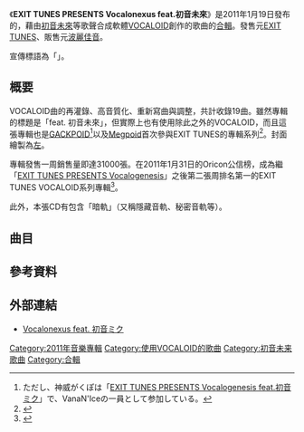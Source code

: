 {{Infobox Album
| Name           = {{lang|ja|EXIT TUNES PRESENTS Vocalonexus feat.初音未來}}
| Type           = [[合輯|合輯]]
| Artist         = Various Artists
| Released       = 2011年1月19日
| Recorded       = 
| Genre          = 
| Length         = 1:17:28
| Label          = [[EXIT_TUNES|EXIT TUNES]]
| Producer       = 
| Reviews        = 
| Chart position = * 週間1位（[[Oricon公信榜|Oricon公信榜]]）
* 2011年1月度月間11位（Oricon公信榜）
* 2011年度上半期42位（Oricon公信榜）
* 2011年度年間75位（Oricon公信榜）
| Certification  = *ゴールド（[[日本唱片協會|日本唱片協會]]）
| Last album     = [[EXIT_TUNES_PRESENTS_Vocaloanthems|EXIT TUNES PRESENTS Vocaloanthems feat.初音未來]]
| This album     = EXIT TUNES PRESENTS Vocalonexus feat.初音未來
| Next album     = [[EXIT_TUNES_PRESENTS_Vocalonation|EXIT TUNES PRESENTS Vocalonation feat.初音未來]]
}}


《'''EXIT TUNES PRESENTS Vocalonexus feat.初音未來'''》是2011年1月19日發布的，藉由[[初音未來|初音未來]]等歌聲合成軟體[[VOCALOID|VOCALOID]]創作的歌曲的[[合輯|合輯]]。發售元[[EXIT_TUNES|EXIT TUNES]]、販售元[[波麗佳音|波麗佳音]]。

宣傳標語為「'''{{nihongo|初音未來 無限之心|初音ミク ∞（ツナガル） ココロ}}'''」。<!-- 「ツナガル」為半形 -->

==概要==

VOCALOID曲的再灌錄、高音質化、重新寫曲與調整，共計收錄19曲。雖然專輯的標題是「feat. 初音未來」，但實際上也有使用除此之外的VOCALOID，而且這張專輯也是[[GACKPOID|GACKPOID]]<ref>ただし、神威がくぽは「[[EXIT_TUNES_PRESENTS_Vocalogenesis|EXIT TUNES PRESENTS Vocalogenesis feat.初音ミク]]」で、VanaN'Iceの一員として参加している。</ref>以及[[Megpoid|Megpoid]]首次參與EXIT TUNES的專輯系列<ref>{{Cite news
|date=2011年1月14日
|url=http://www.cdjournal.com/main/news/hatsune-miku/36141
|title=EXIT TUNESのボカロ・コンピレーション、新作『Vocalonexus』が登場！
|publisher=CDJournal
|accessdate=2011-01-19
|archive-date=2011-01-16
|archive-url=https://web.archive.org/web/20110116053345/http://www.cdjournal.com/main/news/hatsune-miku/36141
|dead-url=no
}}</ref>。封面繪製為[[左_(插畫家)|左]]。

專輯發售一周銷售量即達31000張。在2011年1月31日的Oricon公信榜，成為繼「[[EXIT_TUNES_PRESENTS_Vocalogenesis|EXIT TUNES PRESENTS Vocalogenesis]]」之後第二張周排名第一的EXIT TUNES VOCALOID系列專輯<ref name="oricon20100525">{{Cite news
|date=2011年1月25日
|url=http://www.oricon.co.jp/news/rankmusic/84159/full/
|title=初音ミク“ボーカロイド”アルバムが史上2作目首位
|publisher=[[Oricon公信榜|Oricon公信榜]]
|work=ORICON STYLE
|accessdate=2011-01-25
|archive-date=2011-01-29
|archive-url=https://web.archive.org/web/20110129042723/http://www.oricon.co.jp/news/rankmusic/84159/full/
|dead-url=no
}}</ref>。

此外，本張CD有包含「暗軌」（又稱隱藏音軌、秘密音軌等）。<!-- この部分、携帯電話の公式サイトから確認できるがコメントアウト。
なお、「Vocaloanthems」までの着うた・着うたフルは（ポニーキャニオンの配信分・クエイクの配信分とも）初音ミク等のキャラクター名が伏せられていたが、ポニーキャニオンからの配信分（「レコチョク」「@ポニーキャニオン」等）に関しては本作からキャラクターが明かされている（クエイクからの配信分（「オリコンスタイル」「QUAKE LOVER」等）は以前と同様に伏せられている）。
-->

== 曲目 ==
{{tracklist
| collapsed       = 
| headline        = 
| extra_column    = 
| total_length    = 1:17:28

| title1 = {{Lang|ja|マトリョシカ}}
| note1 = 
| writer1 = {{Lang|ja|ハチ feat.初音ミク・GUMI}}
| length1 = 

| title2 = {{Lang|ja|般若心経ポップ}}
| note2 = 
| writer2 = {{Lang|ja|おにゅうP feat.初音ミク（作曲：おにゅうP、作詞：[[公有領域|公有領域]]）}}
| length2 =

| title3 = Paranoid Doll
| note3 = 
| writer3 = {{Lang|ja|SCL Project (natsuP) feat.神威がくぽ}}
| length3 = 

| title4 = {{Lang|ja|トリノコシティ}}
| note4 = 
| writer4 = {{Lang|ja|[[40mP|40mP]] feat.初音ミク}}
| length4 = 

| title5 = {{Lang|ja|アンチクロロベンゼン}}
| note5 = 
| writer5 = {{Lang|ja|オワタP feat.鏡音リン}}
| length5 = 

| title6 = {{lang|ja|秘密警察}}
| note6 = 
| writer6 = {{Lang|ja|ぶりる feat.初音ミク}}
| length6 = 

| title7 = {{Lang|ja|ネトゲ廃人シュプレヒコール}}
| note7 = 
| writer7 = {{Lang|ja|さつき が てんこもり feat. 初音ミク}}
| length7 = 

| title8 = {{Lang|ja|心拍数＃0822}}
| note8 = 
| writer8 = {{Lang|ja|蝶々P feat.初音ミク（作曲・作詞：papiyon）}}
| length8 = 

| title9 = {{Lang|ja|マイリスダメー!}}
| note9 = 
| writer9 = {{Lang|ja|ライブP feat.鏡音リン}}
| length9 = 

| title10 = {{Lang|ja|ナイフ}}
| note10 = 
| writer10 = {{Lang|ja|パワーコードP feat.巡音ルカ}}
| length10 = 

| title11 = {{Lang|ja|家に帰ると妻が必ず死んだふりをしています。}}
| longnote11 = 本曲衍生於在日本[[Yahoo!奇摩知識+|Yahoo!奇摩知識+]]上出現的[http://detail.chiebukuro.yahoo.co.jp/qa/question_detail/q1243817632 同名提問]<ref>{{Cite news
|date=2010年7月30日
|url=http://b.hatena.ne.jp/articles/201007/1523
|title=Yahoo!知恵袋「家に帰ると妻が必ず死んだふりをしています。」を初音ミクが歌うと
|publisher=はてなブックマークニュース
|accessdate=2010-12-09
|archive-date=2010-11-21
|archive-url=https://web.archive.org/web/20101121001619/http://b.hatena.ne.jp/articles/201007/1523
|dead-url=no
}}</ref>。
| writer11 = {{Lang|ja|ほぼ日P feat.初音ミク<br>（作曲：ほぼ日P、作詞：ほぼ日P、KKAJUNSKY）}}
| length11 = 

| title12 = {{Lang|ja|ggrks-ググれカス-}}
| note12 = 
| writer12 = {{Lang|ja|あー民P feat.巡音ルカ・神威がくぽ}}
| length12 = 

| title13 = {{lang|ja|暗い森のサーカス}}
| note13 = 
| writer13 = {{Lang|ja|マチゲリータP feat.初音ミク、鏡音リン、鏡音レン}}
| length13 = 

| title14 = Pane dhiria
| longnote14 = 「[[初音未来_-歌姬计划-_(游戏)#初音未來_-名伶計畫-_Arcade|初音未來 -名伶計畫- Arcade]]」第二回樂曲募集所採用的樂曲。
| writer14 = {{Lang|ja|新城P feat.KAITO}}
| length14 = 

| title15 = {{lang|ja|秘蜜 〜黒の誓い〜}}
| longnote15 = 作者本人執筆的同名小說（ISBN 978-4569806600）於2012年9月上市。
| writer15 = {{Lang|ja|ひとしずくP feat.鏡音リン・鏡音レン}}
| length15 = 

| title16 = {{lang|ja|黄泉桜}}
| note16 = 
| writer16 = {{Lang|ja|仕事してP feat.MEIKO}}
| length16 = 

| title17 = {{lang|ja|ツンデ恋歌}}
| note17 = 
| writer17 = {{Lang|ja|れれれP feat.鏡音レン（作曲：れれれP、作詞：ダラリ）}}
| length17 = 

| title18 = {{lang|ja|さよならポラリス}}
| note18 = 
| writer18 = {{Lang|ja|Nem feat.GUMI（作曲：Nem、作詞：桃華なゆた）}}
| length18 = 

| title19 = {{Lang|ja|またあした}}
| note19 = 
| writer19 = {{Lang|ja|ふわりP feat. 初音ミク}}
| length19 =
}}

==參考資料==

{{reflist}}

==外部連結==
* [http://www.vocalonexus.com/ Vocalonexus feat. 初音ミク]{{Wayback|url=http://www.vocalonexus.com/ |date=20140104031630 }}

{{EXIT TUNESボカロコンピシリーズ}}

[[Category:2011年音樂專輯|Category:2011年音樂專輯]]
[[Category:使用VOCALOID的歌曲|Category:使用VOCALOID的歌曲]]
[[Category:初音未来歌曲|Category:初音未来歌曲]]
[[Category:合輯|Category:合輯]]